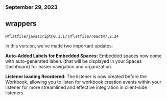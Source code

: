 ### September 29, 2023

## wrappers

`@flatfile/javascript@0.1.17` `@flatfile/react@7.2.24`

In this version, we've made two important updates:

**Auto-Added Labels for Embedded Spaces:** Embedded spaces now come with
auto-generated labels (that will be displayed in your Spaces Dashboard) for
easier navigation and organization.

**Listener loading Reordered**: The listener is now created before the Workbook,
allowing you to listen for workbook creation events within your listener for
more streamlined and effective integration in client-side listeners.
